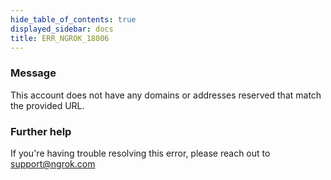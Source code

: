 ```yaml
---
hide_table_of_contents: true
displayed_sidebar: docs
title: ERR_NGROK_18006
---
```


### Message

This account does not have any domains or addresses reserved that match the provided URL.

### Further help

If you're having trouble resolving this error, please reach out to [support@ngrok.com](mailto:support@ngrok.com?subject=Help%20with%20ERR_NGROK_18006)
